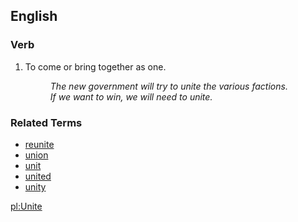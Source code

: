 ==English==

===Verb===
# To come or bring together as one.
#: ''The new government will try to unite the various factions.''
#: ''If we want to win, we will need to unite.''

===Related Terms===
*[[reunite]]
*[[union]]
*[[unit]]
*[[united]]
*[[unity]]

[[pl:Unite]]